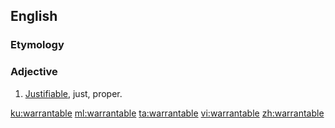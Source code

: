 ==English==

===Etymology===
{{suffix|warrant|able|lang=en}}

===Adjective===
{{en-adj}}

# [[justifiable|Justifiable]], just, proper.

[[ku:warrantable]]
[[ml:warrantable]]
[[ta:warrantable]]
[[vi:warrantable]]
[[zh:warrantable]]